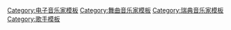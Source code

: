 {{Navbox musical artist
| name = 低频猎人
| title = [[低频猎人]]
| state = {{{state|autocollapse}}}
| bodyclass = hlist
| background = solo_singer

| group1 = 錄音室專輯
| list1  =
* [[The Bassmachine]]
* [[LOL (低频猎人专辑)|LOL <(^^,)>]]
* [[Now You're Gone – The Album]]
* [[Bass Generation]]
* [[Calling Time]]

| group2 = 精选集
| list2  =
* The Old Shit
* [[The Early Bedroom Sessions]]

| group3 = 單曲
| list3  =
* [[Welcome to Rainbow]]
* [[Boten Anna]]
* [[Vi sitter i Ventrilo och spelar DotA]]
* [[Vifta med händerna]]
* [[Now You're Gone]]
* [[Please Don't Go]]
* [[All I Ever Wanted]]
* [[Angel in the Night]]
* [[I Miss You]]
* [[Walk on Water]]
* [[Every Morning]]
* [[I Promised Myself]]
* [[Saturday]]
* [[Fest i hela huset]]
* [[Northern Light]]
* [[Dream on the Dancefloor]]
* [[Crash & Burn]]
* Calling Time
* Elinor
* Masterpiece
* Home
* Angels Ain't Listening

| below      = 
* {{Icon|Category}} [[:Category:低频猎人|Category]]
* {{Icon|Commons}} [[c:Category:Basshunter|Commons]]
* {{Icon|Wikidata}} [[d:Q383541|维基数据]]
}}<noinclude>
{{Collapsible option}}
[[Category:电子音乐家模板]]
[[Category:舞曲音乐家模板]]
[[Category:瑞典音乐家模板]]
[[Category:歌手模板]]

</noinclude>